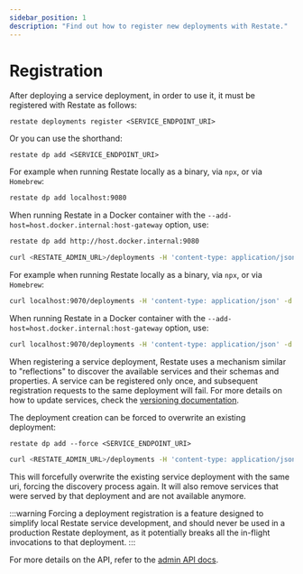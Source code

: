 ```yaml
---
sidebar_position: 1
description: "Find out how to register new deployments with Restate."
---
```



# Registration

After deploying a service deployment, in order to use it, it must be registered with Restate as follows:

<Tabs groupId="interface" queryString>
<TabItem value="cli" label="CLI">

```shell
restate deployments register <SERVICE_ENDPOINT_URI>
```

Or you can use the shorthand:

```shell
restate dp add <SERVICE_ENDPOINT_URI>
```

For example when running Restate locally as a binary, via `npx`, or via `Homebrew`:

```bash
restate dp add localhost:9080
```

When running Restate in a Docker container with the `--add-host=host.docker.internal:host-gateway` option, use:

```bash
restate dp add http://host.docker.internal:9080
```


</TabItem>
<TabItem value="curl" label="curl">

```bash
curl <RESTATE_ADMIN_URL>/deployments -H 'content-type: application/json' -d '{"uri": "<SERVICE_ENDPOINT_URI>"}'
```

For example when running Restate locally as a binary, via `npx`, or via `Homebrew`:

```bash
curl localhost:9070/deployments -H 'content-type: application/json' -d '{"uri": "localhost:9080"}'
```

When running Restate in a Docker container with the `--add-host=host.docker.internal:host-gateway` option, use:

```bash
curl localhost:9070/deployments -H 'content-type: application/json' -d '{"uri": "http://host.docker.internal:9080"}'
```

</TabItem>
</Tabs>



When registering a service deployment, Restate uses a mechanism similar to "reflections" to discover the available services and their schemas and properties. A service can be registered only once, and subsequent registration requests to the same deployment will fail. For more details on how to update services, check the [versioning documentation](/services/upgrades-removal).

The deployment creation can be forced to overwrite an existing deployment:

<Tabs groupId="interface" queryString>
<TabItem value="cli" label="CLI">

```shell
restate dp add --force <SERVICE_ENDPOINT_URI>
```

</TabItem>
<TabItem value="curl" label="curl">

```bash
curl <RESTATE_ADMIN_URL>/deployments -H 'content-type: application/json' -d '{"uri": "<SERVICE_ENDPOINT_URI>", "force": true}'
```

</TabItem>
</Tabs>


This will forcefully overwrite the existing service deployment with the same uri, forcing the discovery process again. It will also remove services that were served by that deployment and are not available anymore.

:::warning
Forcing a deployment registration is a feature designed to simplify local Restate service development, and should never be used in a production Restate deployment, as it potentially breaks all the in-flight invocations to that deployment.
:::

For more details on the API, refer to the [admin API docs](/references/admin-api#tag/deployment/operation/create_deployment).
